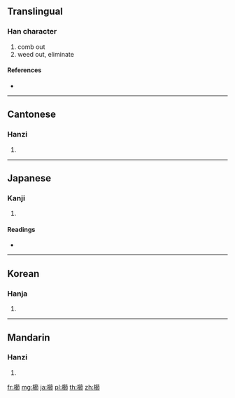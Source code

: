 {{also|栉}}
==Translingual==

===Han character===
{{Han char|rn=75|rad=木|as=15|sn=19|four=4892<sub>7</sub>|canj=木竹日中 (DHAL)}}

# comb out
# weed out, eliminate

====References====
* {{Han ref|kx=0560.240|dkj=15817|dj=0949.210|hdz=21302.080|uh=6ADB|ud=27355|bh=C0CD|bd=49357}}

----

==Cantonese==

===Hanzi===
{{yue-hanzi|jyut=|y=jit1|sim=栉}}

# {{defn|lang=yue|sort=木15}}

----

==Japanese==

===Kanji===
{{ja-kanji|grade=|rs=木15}}

# {{defn|lang=ja|sort=木15}}

====Readings====
* {{ja-readings|on=[[しつ]] (shitsu)|kun=[[くし]] (kushi), [[くしけずる]] (kushikezuru)}}

----

==Korean==

===Hanja===
{{ko-hanja|hangeul=즐|eumhun=|rv=jeul|mr=chŭl|y=cul}}

# {{defn|lang=ko|sort=木15}}

----

==Mandarin==

===Hanzi===
{{cmn-hanzi|sim=栉|pin=[[jié]] ([[jie2]])|wg=chieh<sup>2</sup>}}

# {{defn|lang=cmn|sort=木15}}

[[fr:櫛]]
[[mg:櫛]]
[[ja:櫛]]
[[pl:櫛]]
[[th:櫛]]
[[zh:櫛]]